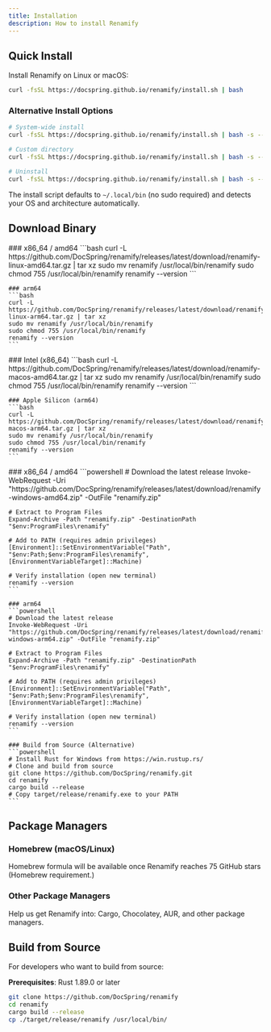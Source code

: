 ```yaml
---
title: Installation
description: How to install Renamify
---
```



## Quick Install

Install Renamify on Linux or macOS:

```bash
curl -fsSL https://docspring.github.io/renamify/install.sh | bash
```

### Alternative Install Options

```bash
# System-wide install
curl -fsSL https://docspring.github.io/renamify/install.sh | bash -s -- --system

# Custom directory
curl -fsSL https://docspring.github.io/renamify/install.sh | bash -s -- --prefix "$HOME/bin"

# Uninstall
curl -fsSL https://docspring.github.io/renamify/install.sh | bash -s -- --uninstall
```

The install script defaults to `~/.local/bin` (no sudo required) and detects
your OS and architecture automatically.

## Download Binary

<Tabs>
  <TabItem label="Linux">
    ### x86_64 / amd64
    ```bash
    curl -L https://github.com/DocSpring/renamify/releases/latest/download/renamify-linux-amd64.tar.gz | tar xz
    sudo mv renamify /usr/local/bin/renamify
    sudo chmod 755 /usr/local/bin/renamify
    renamify --version
    ```

    ### arm64
    ```bash
    curl -L https://github.com/DocSpring/renamify/releases/latest/download/renamify-linux-arm64.tar.gz | tar xz
    sudo mv renamify /usr/local/bin/renamify
    sudo chmod 755 /usr/local/bin/renamify
    renamify --version
    ```

  </TabItem>

  <TabItem label="macOS">
    ### Intel (x86_64)
    ```bash
    curl -L https://github.com/DocSpring/renamify/releases/latest/download/renamify-macos-amd64.tar.gz | tar xz
    sudo mv renamify /usr/local/bin/renamify
    sudo chmod 755 /usr/local/bin/renamify
    renamify --version
    ```

    ### Apple Silicon (arm64)
    ```bash
    curl -L https://github.com/DocSpring/renamify/releases/latest/download/renamify-macos-arm64.tar.gz | tar xz
    sudo mv renamify /usr/local/bin/renamify
    sudo chmod 755 /usr/local/bin/renamify
    renamify --version
    ```

  </TabItem>

  <TabItem label="Windows">
    ### x86_64 / amd64
    ```powershell
    # Download the latest release
    Invoke-WebRequest -Uri "https://github.com/DocSpring/renamify/releases/latest/download/renamify-windows-amd64.zip" -OutFile "renamify.zip"

    # Extract to Program Files
    Expand-Archive -Path "renamify.zip" -DestinationPath "$env:ProgramFiles\renamify"

    # Add to PATH (requires admin privileges)
    [Environment]::SetEnvironmentVariable("Path", "$env:Path;$env:ProgramFiles\renamify", [EnvironmentVariableTarget]::Machine)

    # Verify installation (open new terminal)
    renamify --version
    ```

    ### arm64
    ```powershell
    # Download the latest release
    Invoke-WebRequest -Uri "https://github.com/DocSpring/renamify/releases/latest/download/renamify-windows-arm64.zip" -OutFile "renamify.zip"

    # Extract to Program Files
    Expand-Archive -Path "renamify.zip" -DestinationPath "$env:ProgramFiles\renamify"

    # Add to PATH (requires admin privileges)
    [Environment]::SetEnvironmentVariable("Path", "$env:Path;$env:ProgramFiles\renamify", [EnvironmentVariableTarget]::Machine)

    # Verify installation (open new terminal)
    renamify --version
    ```

    ### Build from Source (Alternative)
    ```powershell
    # Install Rust for Windows from https://win.rustup.rs/
    # Clone and build from source
    git clone https://github.com/DocSpring/renamify.git
    cd renamify
    cargo build --release
    # Copy target/release/renamify.exe to your PATH
    ```

  </TabItem>
</Tabs>

## Package Managers

### Homebrew (macOS/Linux)

Homebrew formula will be available once Renamify reaches 75 GitHub stars (Homebrew requirement.)

<LinkCard
  title="Star Renamify on GitHub"
  href="https://github.com/DocSpring/renamify"
  description="Help us reach 75 stars on GitHub"
/>

### Other Package Managers

Help us get Renamify into: Cargo, Chocolatey, AUR, and other package managers.

## Build from Source

For developers who want to build from source:

**Prerequisites**: Rust 1.89.0 or later

```bash
git clone https://github.com/DocSpring/renamify
cd renamify
cargo build --release
cp ./target/release/renamify /usr/local/bin/
```
